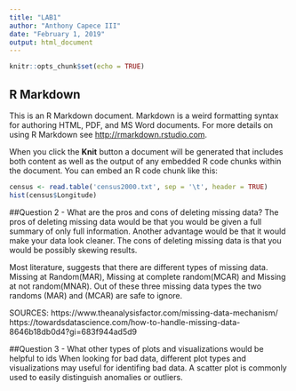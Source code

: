 ```yaml
---
title: "LAB1"
author: "Anthony Capece III"
date: "February 1, 2019"
output: html_document
---
```


```r
knitr::opts_chunk$set(echo = TRUE)
```

## R Markdown

This is an R Markdown document. Markdown is a weird formatting syntax for authoring HTML, PDF, and MS Word documents. For more details on using R Markdown see <http://rmarkdown.rstudio.com>.

When you click the **Knit** button a document will be generated that includes both content as well as the output of any embedded R code chunks within the document. You can embed an R code chunk like this:

```r
census <- read.table('census2000.txt', sep = '\t', header = TRUE)
hist(census$Longitude)

```

##Question 2 - What are the pros and cons of deleting missing data?
The pros of deleting missing data would be that you would be given a full summary of only full information. Another advantage would be that it would make your data look
cleaner.
The cons of deleting missing data is that you would be possibly skewing results. 

Most literature, suggests that there are different types of missing data. Missing at Random(MAR), Missing at complete random(MCAR) and Missing at not random(MNAR). Out of these three missing data types the two randoms (MAR) and (MCAR) are safe to ignore. 

SOURCES:
https://www.theanalysisfactor.com/missing-data-mechanism/
https://towardsdatascience.com/how-to-handle-missing-data-8646b18db0d4?gi=683f944ad5d9


##Question 3 - What other types of plots and visualizations would be helpful to ids
When looking for bad data, different plot types and visualizations may useful for identifing bad data. A scatter plot is commonly used to easily distinguish anomalies or outliers. 

